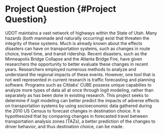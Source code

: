 # Project Question {#Project Question}

UDOT maintains a vast network of highways within the State of Utah. Many hazards (both manmade and naturally occurring) exist that threaten the integrity of these systems. Much is already known about the effects disasters can have on transportation systems, such as changes in route choice, travel time, and transit ridership. Recent disasters, such as the Minneapolis Bridge Collapse and the Atlanta Bridge Fire, have given researchers the opportunity to better evaluate these changes in recent years. Researchers employed numerous methods to analyze and understand the regional impacts of these events. However, one tool that is not well represented in current research is traffic forecasting and planning software. Programs such as Citilabs' CUBE possess unique capabilies to analyze more types of data all at once through logit modeling, rather than separately as has been done in existing research. This project seeks to determine if logit modeling can better predict the impacts of adverse effects on transportation systems by using socioeconomic data gathered during the 2010 US Census to forecast changes in destination choice. It is hypothesized that by comparing changes in forecasted travel between transportation analysis zones (TAZs), a better prediction of the changes to driver behavior, and thus destination choice, can be made.



